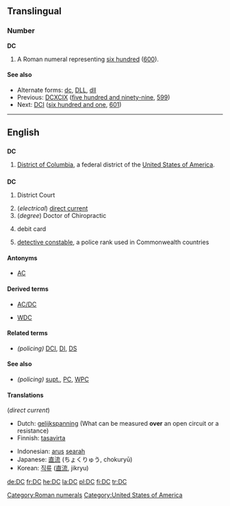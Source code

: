 {{also|dC|d.C.|D.C.}}
==Translingual==

===Number===
'''DC'''

# A Roman numeral representing [[six hundred]] ([[600]]).

====See also====
* Alternate forms: [[dc]], [[DLL]], [[dll]]
* Previous: [[DCXCIX]] ([[five hundred and ninety-nine]], [[599]])
* Next: [[DCI]] ([[six hundred and one]], [[601]])

[[Category:Roman numerals]]

----

==English==

==={{abbreviation}}===
'''DC'''

# {{geography}} [[District of Columbia]], a federal district of the [[United States of America]].

==={{initialism}}===
'''DC'''

# {{legal}} District Court
# (''electrical'') [[direct current]]
# (''degree'') Doctor of Chiropractic
# {{finance}} debit card
# [[detective constable]], a police rank used in Commonwealth countries

====Antonyms====
* [[AC]]

====Derived terms====
* [[AC/DC]]
* {{police}} [[WDC]]

====Related terms====
* ''(policing)'' [[DCI]], [[DI]], [[DS]]

====See also====
* ''(policing)'' [[supt.]], [[PC]], [[WPC]]

====Translations====
(''direct current'')
{{top}}
* Dutch: [[gelijkspanning]] (What can be measured '''over''' an open circuit or a resistance)
* Finnish: [[tasavirta]]
{{mid}}
* Indonesian: [[arus]] [[arah|searah]]
* Japanese: [[直流]] (ちょくりゅう, chokuryū)
* Korean: [[직류]] ([[直流]], jikryu)
{{bottom}}

[[Category:United States of America]]

[[de:DC]]
[[fr:DC]]
[[he:DC]]
[[la:DC]]
[[pl:DC]]
[[fi:DC]]
[[tr:DC]]